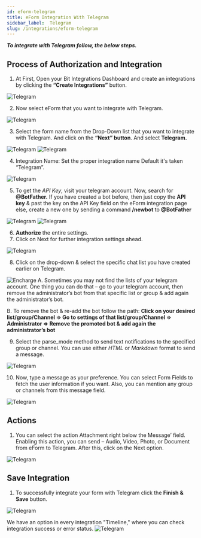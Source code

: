```yaml
---
id: eform-telegram
title: eForm Integration With Telegram
sidebar_label:  Telegram
slug: /integrations/eform-telegram
---
```



***To integrate with Telegram follow, the below steps.***


## Process of Authorization and Integration
1.	At First, Open your Bit Integrations Dashboard and create an integrations by clicking the **“Create Integrations”** button.
 <Image src="Telegram/Create Integration" alt="Telegram" w="1020" h="350" />


2. Now select eForm that you want to integrate with Telegram.
 <Image src="Telegram/Select Contact Form 7" alt="Telegram" w="1020" h="350" />

3.	Select the form name from the Drop-Down list that you want to integrate with Telegram. And click on the **“Next” button**. And select **Telegram.**
 <Image src="Telegram/e-Form" alt="Telegram" w="1020" h="350" />
 <Image src="Telegram/select telegram" alt="Telegram" w="1020" h="350" />

4.	Integration Name: Set the proper integration name Default it's taken “Telegram”.
 <Image src="Telegram/integration name" alt="Telegram" w="1020" h="350" />

5. To get the *API Key*, visit your telegram account. Now, search for **@BotFather.** If you have created a bot before, then just copy the **API key** & past the key on the API Key field on the eForm integration page else, create a new one by sending a command **/newbot** to **@BotFather**
 <Image src="Telegram/bot api" alt="Telegram" w="1020" h="350" />
 <Image src="Telegram/paste bot api key" alt="Telegram" w="1020" h="350" />


6.	**Authorize** the entire settings.
7.	Click on Next for further integration settings ahead.
 <Image src="Telegram/authorize" alt="Telegram" w="1020" h="350" />

 
8.	Click on the drop-down & select the specific chat list you have created earlier on Telegram.
 <Image src="Telegram/select chat list" alt="Encharge" w="1020" h="300" />
 A. Sometimes you may not find the lists of your telegram account. One thing you can do that – go to your telegram account, then remove the administrator’s bot from that specific list or group & add again the administrator’s bot.

 B. To remove the bot & re-add the bot follow the path: **Click on your desired list/group/Channel => Go to settings of that list/group/Channel => Administrator => Remove the promoted bot & add again the administrator’s bot**


9.	Select the parse_mode method to send text notifications to the specified group or channel. You can use either *HTML* or *Markdown* format to send a message.
 <Image src="Telegram/create massage" alt="Telegram" w="1020" h="350" />

10. Now, type a message as your preference. You can select Form Fields to fetch the user information if you want. Also, you can mention any group or channels from this message field.
 <Image src="Telegram/create massage2" alt="Telegram" w="1020" h="350" />

## Actions

1.	You can select the action Attachment right below the Message’ field. Enabling this action, you can send – Audio, Video, Photo, or Document from eForm to Telegram. After this, click on the Next option.
 <Image src="Telegram/attachment actions" alt="Telegram" w="1020" h="350" />

## Save Integration
1.	To successfully integrate your form with Telegram click the **Finish & Save** button.
 <Image src="Telegram/finish and save" alt="Telegram" w="1020" h="350" />

  We have an option in every integration "Timeline," where you can check integration success or error status.
   <Image src="Telegram/timeline" alt="Telegram" w="1020" h="350" />
